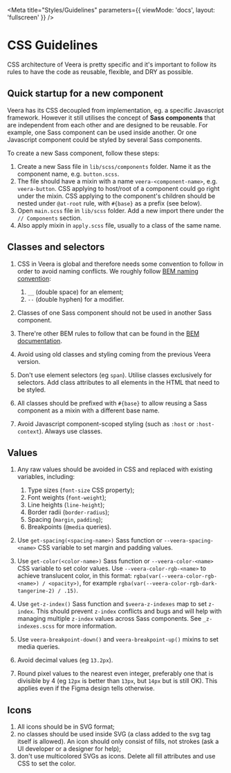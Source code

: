 
<Meta title="Styles/Guidelines" parameters={{ viewMode: 'docs', layout: 'fullscreen' }} />

# CSS Guidelines

CSS architecture of Veera is pretty specific and it's important to follow its rules to have the code as reusable, flexible, and DRY as possible.

## Quick startup for a new component

Veera has its CSS decoupled from implementation, eg. a specific Javascript framework. However it still utilises the concept of **Sass components** that are independent from each other and are designed to be reusable. For example, one Sass component can be used inside another. Or one Javascript component could be styled by several Sass components.

To create a new Sass component, follow these steps:

1. Create a new Sass file in `lib/scss/components` folder. Name it as the component name, e.g. `button.scss`.
2. The file should have a mixin with a name `veera-<component-name>`, e.g. `veera-button`. CSS applying to host/root of a component could go right under the mixin. CSS applying to the component's children should be nested under `@at-root` rule, with `#{base}` as a prefix (see below).
3. Open `main.scss` file in `lib/scss` folder. Add a new import there under the `// Components` section.
4. Also apply mixin in `apply.scss` file, usually to a class of the same name.

## Classes and selectors

1. CSS in Veera is global and therefore needs some convention to follow in order to avoid naming conflicts. We roughly follow [BEM naming convention](https://en.bem.info):

    1. `__` (double space) for an element;
    2. `--` (double hyphen) for a modifier.

2. Classes of one Sass component should not be used in another Sass component.
3. There're other BEM rules to follow that can be found in the [BEM documentation](https://en.bem.info/methodology/quick-start/).
4. Avoid using old classes and styling coming from the previous Veera version.
5. Don't use element selectors (eg `span`). Utilise classes exclusively for selectors. Add class attributes to all elements in the HTML that need to be styled.
6. All classes should be prefixed with `#{base}` to allow reusing a Sass component as a mixin with a different base name.
7. Avoid Javascript component-scoped styling (such as `:host` or `:host-context`). Always use classes.

## Values

1. Any raw values should be avoided in CSS and replaced with existing variables, including:

   1. Type sizes (`font-size` CSS property);
   2. Font weights (`font-weight`);
   3. Line heights (`line-height`);
   4. Border radii (`border-radius`);
   5. Spacing (`margin`, `padding`);
   6. Breakpoints (`@media` queries).

2. Use `get-spacing(<spacing-name>)` Sass function or `--veera-spacing-<name>` CSS variable to set margin and padding values.
3. Use `get-color(<color-name>)` Sass function or `--veera-color-<name>` CSS variable to set color values. Use `--veera-color-rgb-<name>` to achieve translucent color, in this format: `rgba(var(--veera-color-rgb-<name>) / <opacity>)`, for example `rgba(var(--veera-color-rgb-dark-tangerine-2) / .15)`.
4. Use `get-z-index()` Sass function and `$veera-z-indexes` map to set `z-index`. This should prevent `z-index` conflicts and bugs and will help with managing multiple `z-index` values across Sass components. See `_z-indexes.scss` for more information.
5. Use `veera-breakpoint-down()` and `veera-breakpoint-up()` mixins to set media queries.
6. Avoid decimal values (eg `13.2px`).
7. Round pixel values to the nearest even integer, preferably one that is divisible by 4 (eg `12px` is better than `13px`, but `14px` but is still OK). This applies even if the Figma design tells otherwise.

## Icons 

1. All icons should be in SVG format;
2. no classes should be used inside SVG (a class added to the svg tag itself is allowed). An icon should only consist of fills, not strokes (ask a UI developer or a designer for help);
3. don't use multicolored SVGs as icons. Delete all fill attributes and use CSS to set the color.
